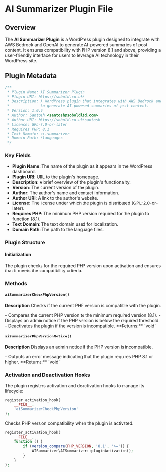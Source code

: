 
# AI Summarizer Plugin File

## Overview

The **AI Summarizer Plugin** is a WordPress plugin designed to integrate with AWS Bedrock and OpenAI to generate AI-powered summaries of post content. It ensures compatibility with PHP version 8.1 and above, providing a user-friendly interface for users to leverage AI technology in their WordPress site.

## Plugin Metadata

```php
/**
 * Plugin Name: AI Summarizer Plugin
 * Plugin URI: https://sobold.co.uk/
 * Description: A WordPress plugin that integrates with AWS Bedrock and OpenAI
 *              to generate AI-powered summaries of post content.
 * Version: 1.0.0
 * Author: Santosh <santosh@soboldltd.com>
 * Author URI: https://sobold.co.uk/santosh
 * License: GPL-2.0-or-later
 * Requires PHP: 8.1
 * Text Domain: ai-summarizer
 * Domain Path: /languages
 */
```

### Key Fields

-   **Plugin Name**: The name of the plugin as it appears in the WordPress dashboard.
-   **Plugin URI**: URL to the plugin's homepage.
-   **Description**: A brief overview of the plugin's functionality.
-   **Version**: The current version of the plugin.
-   **Author**: The author's name and contact information.
-   **Author URI**: A link to the author's website.
-   **License**: The license under which the plugin is distributed (GPL-2.0-or-later).
-   **Requires PHP**: The minimum PHP version required for the plugin to function (8.1).
-   **Text Domain**: The text domain used for localization.
-   **Domain Path**: The path to the language files.

### Plugin Structure

#### Initialization

The plugin checks for the required PHP version upon activation and ensures that it meets the compatibility criteria.

### Methods

#### `aiSummarizerCheckPhpVersion()`

**Description**
Checks if the current PHP version is compatible with the plugin.

<Callout type="warning">
    - Compares the current PHP version to the minimum required version (8.1). -
    Displays an admin notice if the PHP version is below the required threshold.
    - Deactivates the plugin if the version is incompatible.
</Callout>
**Returns:** `void`

#### `aiSummarizerPhpVersionNotice()`

**Description**
Displays an admin notice if the PHP version is incompatible.

<Callout type="warning">
    - Outputs an error message indicating that the plugin requires PHP 8.1 or
    higher.
</Callout>
**Returns:** `void`

### Activation and Deactivation Hooks

The plugin registers activation and deactivation hooks to manage its lifecycle:

```php
register_activation_hook(
    __FILE__,
    'aiSummarizerCheckPhpVersion'
);
```

<Callout type="alert">
    Checks PHP version compatibility when the plugin is activated.
</Callout>

```php
register_activation_hook(
    __FILE__,
    function () {
        if (version_compare(PHP_VERSION, '8.1', '>=')) {
            AISummarizer\AISummarizer::pluginActivation();
        }
    }
);
```
